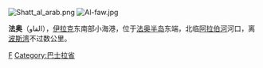 [[File:Shatt_al_arab.png|right]]
[[File:Al-faw.jpg|thumb]]

'''法奥'''（الفاو），[[伊拉克|伊拉克]]东南部小海港，位于[[法奥半岛|法奥半岛]]东端，北临[[阿拉伯河|阿拉伯河]]河口，离[[波斯湾|波斯湾]]不过数公里。

{{Commonscat|Al-Faw}}
{{Iraq-geo-stub}}

[[Category:伊拉克城市|F]]
[[Category:巴士拉省|Category:巴士拉省]]